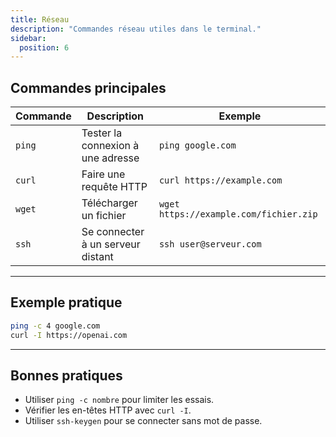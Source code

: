 ```yaml
---
title: Réseau
description: "Commandes réseau utiles dans le terminal."
sidebar:
  position: 6
---
```


## Commandes principales

| Commande | Description | Exemple |
|----------|-------------|---------|
| `ping`   | Tester la connexion à une adresse | `ping google.com` |
| `curl`   | Faire une requête HTTP | `curl https://example.com` |
| `wget`   | Télécharger un fichier | `wget https://example.com/fichier.zip` |
| `ssh`    | Se connecter à un serveur distant | `ssh user@serveur.com` |

---

## Exemple pratique

```bash
ping -c 4 google.com
curl -I https://openai.com
```

---

## Bonnes pratiques

- Utiliser `ping -c nombre` pour limiter les essais.  
- Vérifier les en-têtes HTTP avec `curl -I`.  
- Utiliser `ssh-keygen` pour se connecter sans mot de passe.  
